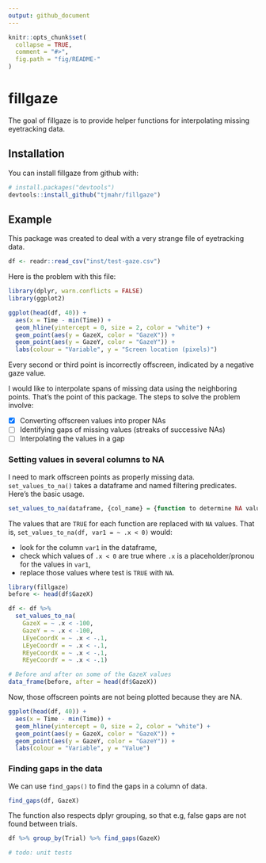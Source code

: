 ```yaml
---
output: github_document
---
```


<!-- README.md is generated from README.Rmd. Please edit that file -->

```r
knitr::opts_chunk$set(
  collapse = TRUE,
  comment = "#>",
  fig.path = "fig/README-"
)
```

# fillgaze

The goal of fillgaze is to provide helper functions for interpolating missing
eyetracking data.

## Installation

You can install fillgaze from github with:

```r
# install.packages("devtools")
devtools::install_github("tjmahr/fillgaze")
```

## Example

This package was created to deal with a very strange file of eyetracking data.

```r
df <- readr::read_csv("inst/test-gaze.csv")
```

Here is the problem with this file:

```r
library(dplyr, warn.conflicts = FALSE)
library(ggplot2)

ggplot(head(df, 40)) + 
  aes(x = Time - min(Time)) + 
  geom_hline(yintercept = 0, size = 2, color = "white") + 
  geom_point(aes(y = GazeX, color = "GazeX")) +
  geom_point(aes(y = GazeY, color = "GazeY")) + 
  labs(colour = "Variable", y = "Screen location (pixels)")
```

Every second or third point is incorrectly offscreen, indicated by a negative
gaze value. 

I would like to interpolate spans of missing data using the
neighboring points. That's the point of this package.
The steps to solve the problem involve:

- [x] Converting offscreen values into proper NAs
- [ ] Identifying gaps of missing values (streaks of successive NAs)
- [ ] Interpolating the values in a gap

### Setting values in several columns to NA

I need to mark offscreen points as properly missing data.
`set_values_to_na()` takes a dataframe and named filtering predicates. 
Here's the basic usage.

```r
set_values_to_na(dataframe, {col_name} = {function to determine NA values})
```

The values that are `TRUE` for each function are replaced with `NA` values. That
is, `set_values_to_na(df, var1 = ~ .x < 0)` would:

* look for the column `var1` in the dataframe, 
* check which values of `.x < 0` are true where `.x` is a placeholder/pronou 
  for the values in `var1`,
* replace those values where test is `TRUE` with `NA`.

```r
library(fillgaze)
before <- head(df$GazeX)

df <- df %>% 
  set_values_to_na(
    GazeX = ~ .x < -100, 
    GazeY = ~ .x < -100, 
    LEyeCoordX = ~ .x < -.1, 
    LEyeCoordY = ~ .x < -.1,
    REyeCoordX = ~ .x < -.1, 
    REyeCoordY = ~ .x < -.1)

# Before and after on some of the GazeX values
data_frame(before, after = head(df$GazeX))
```

Now, those offscreen points are not being plotted because they are NA.

```r
ggplot(head(df, 40)) + 
  aes(x = Time - min(Time)) + 
  geom_hline(yintercept = 0, size = 2, color = "white") + 
  geom_point(aes(y = GazeX, color = "GazeX")) +
  geom_point(aes(y = GazeY, color = "GazeY")) + 
  labs(colour = "Variable", y = "Value")
```

### Finding gaps in the data

We can use `find_gaps()` to find the gaps in a column of data.

```r
find_gaps(df, GazeX)
```

The function also respects dplyr grouping, so that e.g, false gaps are not found
between trials.

```r
df %>% group_by(Trial) %>% find_gaps(GazeX)

# todo: unit tests
```


